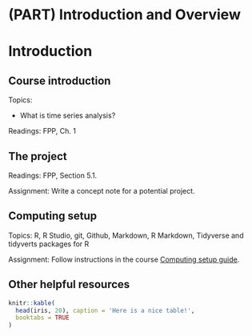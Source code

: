 # (PART) Introduction and Overview {-} 

# Introduction {#intro}

## Course introduction

Topics:

* What is time series analysis?

Readings: FPP, Ch. 1


## The project

Readings: FPP, Section 5.1.

Assignment: Write a concept note for a potential project.

## Computing setup

Topics: R, R Studio, git, Github, Markdown, R Markdown, Tidyverse and tidyverts packages for R

Assignment: Follow instructions in the course [Computing setup guide](https://github.com/uva-eng-time-series-sp21/sys5581-course-materials/blob/master/computing_setup_guide.pdf).

## Other helpful resources


```r
knitr::kable(
  head(iris, 20), caption = 'Here is a nice table!',
  booktabs = TRUE
)
```


